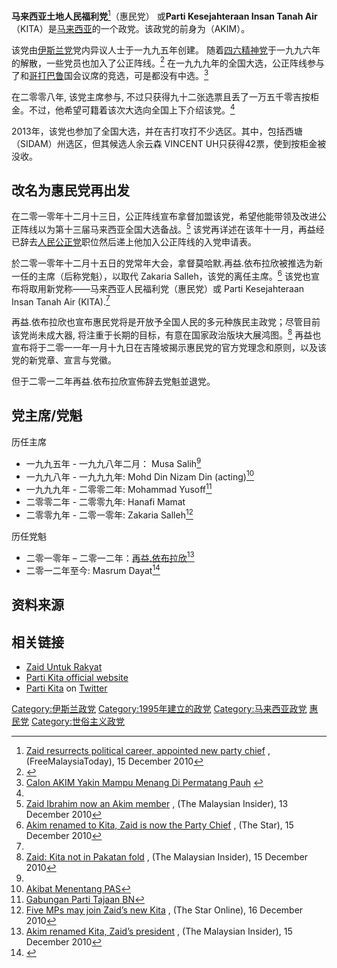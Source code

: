 {{Infobox political party
|country         = 马来西亚
|name            = Homeland Human's Wellbeing Party
|native_name     = Parti Kesejahteraan Insan Tanah Air<br/>马来西亚人民福利党<br/>மலேசிய மக்கள் பொதுநலக் கட்சி
|logo            = <!-- 檔案不存在 [[File:Parti_Kita_Logo.png|150px]] ，可從英文維基百科取得 -->
|abbreviation    = KITA／惠民党
|founder         = {{link-en|再益.依布拉欣|Zaid Ibrahim}}
|foundation      = 公正阵线 - 一九九五年二月十六日<ref>{{Cite web |url=http://www.utusan.com.my/utusan/info.asp?y=2008&dt=0817&pub=Utusan_Malaysia&sec=Muka_Hadapan&pg=mh_02.htm |title=Pertandingan tiga penjuru |access-date=2015-11-24 |archive-url=https://web.archive.org/web/20141012074924/http://www.utusan.com.my/utusan/info.asp?y=2008&dt=0817&pub=Utusan_Malaysia&sec=Muka_Hadapan&pg=mh_02.htm |archive-date=2014-10-12 |dead-url=yes }}</ref>
                   惠民党 - 二零一一年一月十九日<ref>[http://m.malaysiakini.com/news/153801]</ref>
|dissolution     = 
|predecessor     = 马来西亚人民公正阵线 (AKIM)
|headquarters    = [[八打灵再也|八打灵再也]], [[雪兰莪|雪兰莪]]<ref>[http://www.mmail.com.my/Small_step_for_Akim.aspx Small step for Akim] {{webarchive|url=https://web.archive.org/web/20080916091706/http://www.mmail.com.my/Small_step_for_Akim.aspx |date=2008-09-16 }}</ref>
|newspaper       = 
|youth_wing      = 
|membership_year = 
|membership      = 一万五千人<ref name="sun2surf.com">[http://www.sun2surf.com/article.cfm?id=24790 Surprise small fish takes on Anwar and Arif Shah.]{{dead link|date=十一月 2017 |bot=InternetArchiveBot }}</ref>
|ideology        = [[世俗主义|世俗主义]]<br>[[社会公义|社会公义]]
|position        = [[中间偏左|中间偏左]]
|national        = 
|international   = 
|colours         = 橙色
|colorcode       = #FF7F00
|seats1_title    = [[上议院|上议院]]:
|seats1          = {{Composition bar|0|70|hex=}}
|seats2_title    = [[下议院|下议院]]:
|seats2          = {{Composition bar|0|222|hex=}}
|seats3_title    = [[州议会|州议会]]:
|seats3          = {{Composition bar|0|576|hex=}}
|website         = {{URL|http://partikita.com}} (已废用)
|footnotes       = 
}}
{{馬來西亞政治}}

'''马来西亚土地人民福利党'''<ref name="freemalaysiatoday.com">[http://www.freemalaysiatoday.com/fmt-english/politics/pakatan-rakyat/14199-zaid-resurrects-political-career-appointed-new-party-chief Zaid resurrects political career, appointed new party chief] {{webarchive|url=https://web.archive.org/web/20101217082628/http://www.freemalaysiatoday.com/fmt-english/politics/pakatan-rakyat/14199-zaid-resurrects-political-career-appointed-new-party-chief |date=2010-12-17 }}, (FreeMalaysiaToday), 15 December 2010</ref>（惠民党） 或'''Parti Kesejahteraan Insan Tanah Air'''（KITA）是[[马来西亚|马来西亚]]的一个政党。该政党的前身为{{link-ms|马来西亚人民公正阵线|Angkatan Keadilan Insan Malaysia}}（AKIM）。

该党由[[马来西亚伊斯兰党|伊斯兰党]]党内异议人士于一九九五年创建。 随着[[四六精神党|四六精神党]]于一九九六年的解散，一些党员也加入了公正阵线。<ref name="Eur 2002 797">{{cite book|title=The Far East and Australasia 2003|url=https://archive.org/details/fareastaustralas0000unse_y7m0|author=Eur|publisher=[[Routledge|Routledge]]|year=2002|pages=[https://archive.org/details/fareastaustralas0000unse_y7m0/page/797 797]|isbn=1-85743-133-2}}</ref> 在一九九九年的全国大选，公正阵线参与了{{link-en|巴西富地|Pasir Puteh (federal constituency)}}和[[哥打巴鲁|哥打巴鲁]]国会议席的竞选，可是都没有中选。<ref>[http://www.bernama.com.my/bernama/v3/bm/news_lite.php?id=353213 Calon AKIM Yakin Mampu Menang Di Permatang Pauh] {{webarchive|url=https://web.archive.org/web/20110524125438/http://www.bernama.com.my/bernama/v3/bm/news_lite.php?id=353213 |date=2011-05-24 }}</ref>

在二零零八年, 该党主席参与{{tsl|en|Permatang Pauh by-election, 2008|2008年马来西亚国会峇冬埔補选|峇冬埔補选}}, 不过只获得九十二张选票且丢了一万五千零吉按柜金。不过，他希望可籍着该次大选向全国上下介绍该党。<ref name="sun2surf.com" />


2013年，该党也参加了全国大选，并在吉打攻打不少选区。其中，包括西塘（SIDAM）州选区，但其候选人余云森 VINCENT UH只获得42票，使到按柜金被没收。

==改名为惠民党再出发==
在二零一零年十二月十三日，公正阵线宣布拿督{{link-en|再益.依布拉欣|Zaid Ibrahim}}加盟该党，希望他能带领及改进公正阵线以为第十三届马来西亚全国大选备战。<ref>[http://www.themalaysianinsider.com/malaysia/article/zaid-ibrahim-now-an-akim-member/ Zaid Ibrahim now an Akim member] {{webarchive|url=https://web.archive.org/web/20101216062033/http://www.themalaysianinsider.com/malaysia/article/zaid-ibrahim-now-an-akim-member |date=2010-12-16 }}, (The Malaysian Insider), 13 December 2010</ref> 该党再详述在该年十一月，再益经已辞去[[人民公正党|人民公正党]]职位然后递上他加入公正阵线的入党申请表。

於二零一零年十二月十五日的党常年大会，拿督莫哈默.再益.依布拉欣被推选为新一任的主席（后称党魁），以取代 Zakaria Salleh，该党的离任主席。<ref>[http://thestar.com.my/news/story.asp?file=/2010/12/15/nation/20101215112359&sec=nation Akim renamed to Kita, Zaid is now the Party Chief] {{webarchive|url=https://web.archive.org/web/20101216023815/http://www.thestar.com.my/news/story.asp?file=%2F2010%2F12%2F15%2Fnation%2F20101215112359&sec=nation |date=2010-12-16 }}, (The Star), 15 December 2010</ref> 该党也宣布将取用新党称——马来西亚人民福利党（惠民党）或 Parti Kesejahteraan Insan Tanah Air (KITA).<ref name="freemalaysiatoday.com"/> 

再益.依布拉欣也宣布惠民党将是开放予全国人民的多元种族民主政党；尽管目前该党尚未成大器, 将注重于长期的目标，有意在国家政治版块大展鸿图。<ref>[http://www.themalaysianinsider.com/malaysia/article/zaid-kita-not-in-pakatan-fold/ Zaid: Kita not in Pakatan fold] {{webarchive|url=https://web.archive.org/web/20101218093154/http://www.themalaysianinsider.com/malaysia/article/zaid-kita-not-in-pakatan-fold/ |date=2010-12-18 }}, (The Malaysian Insider), 15 December 2010</ref> 再益也宣布将于二零一一年一月十九日在吉隆坡揭示惠民党的官方党理念和原则，以及该党的新党章、宣言与党徽。

但于二零一二年再益.依布拉欣宣佈辞去党魁並退党。

==党主席/党魁==
历任主席
* 一九九五年 - 一九九八年二月： Musa Salih<ref name="Eur 2002 797" />
* 一九九八年 - 一九九九年: Mohd Din Nizam Din (acting)<ref>[http://members.tripod.com/ris20204/_disc2/000003ad.htm Akibat Menentang PAS]</ref>
* 一九九九年 - 二零零二年: Mohammad Yusoff<ref>[http://members.tripod.com/ris20204/_disc2/000003c6.htm Gabungan Parti Tajaan BN]</ref>
* 二零零二年 - 二零零九年: Hanafi Mamat
* 二零零九年 - 二零一零年: Zakaria Salleh<ref>[http://thestar.com.my/news/story.asp?file=/2010/12/16/nation/7631959&sec=nation Five MPs may join Zaid’s new Kita] {{Wayback|url=http://thestar.com.my/news/story.asp?file=%2F2010%2F12%2F16%2Fnation%2F7631959&sec=nation |date=20101217033627 }}, (The Star Online), 16 December 2010</ref>
历任党魁
* 二零一零年 – 二零一二年：[[再益.依布拉欣|再益.依布拉欣]]<ref>[http://www.themalaysianinsider.com/malaysia/article/akim-renamed-kita-zaids-president/ Akim renamed Kita, Zaid’s president] {{webarchive|url=https://web.archive.org/web/20101218093105/http://www.themalaysianinsider.com/malaysia/article/akim-renamed-kita-zaids-president/ |date=2010-12-18 }}, (The Malaysian Insider), 15 December 2010</ref>
* 二零一二年至今: Masrum Dayat<ref>{{Cite web |url=http://www.freemalaysiatoday.com/category/nation/2012/12/22/no-basis-for-ros-ultimatum-says-kita-chief/ |title=存档副本 |accessdate=2015-11-24 |archive-date=2014-10-10 |archive-url=https://web.archive.org/web/20141010065052/http://www.freemalaysiatoday.com/category/nation/2012/12/22/no-basis-for-ros-ultimatum-says-kita-chief/ |dead-url=yes }}</ref>

==资料来源==
{{reflist}}

==相关链接==
* [https://web.archive.org/web/20101231053911/http://zaiduntukrakyat.com/ Zaid Untuk Rakyat]
* [https://web.archive.org/web/20191121072152/http://www.partikita.com/ Parti Kita official website]
* [http://twitter.com/partikita Parti Kita] on [[Twitter|Twitter]]

{{馬來西亞政黨}}

[[Category:伊斯兰政党|Category:伊斯兰政党]]
[[Category:1995年建立的政党|Category:1995年建立的政党]]
[[Category:马来西亚政党|Category:马来西亚政党]]
[[Category:惠民党|]]
[[Category:世俗主义政党|Category:世俗主义政党]]